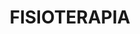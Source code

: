 ---
title: "FISIOTERAPIA"
authors: [gab_amaral, carol_cirne]
tags: [noticias]
image: /blog/fisioterapia.png
---
